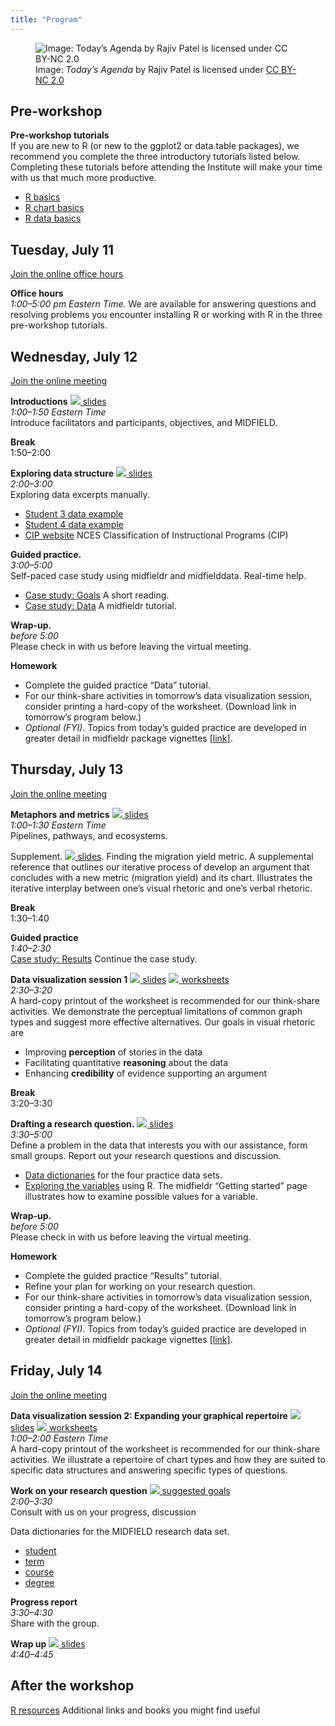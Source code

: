 ```yaml
---
title: "Program"
---
```


![Image: *Today's Agenda* by Rajiv Patel is licensed under [CC BY-NC 2.0](https://creativecommons.org/licenses/by-nc/2.0/legalcode)](figures/agenda.png)




## Pre-workshop




**Pre-workshop tutorials**     
If you are new to R (or new to the ggplot2 or data.table packages), we recommend you complete the three introductory tutorials listed below. Completing these tutorials before attending the Institute will make your time with us that much more productive.

- [R basics](r-basics.html)   
- [R chart basics](chart-basics.html)
- [R data basics](data-basics.html)





## Tuesday, July 11




[Join the online office hours](https://purdue-edu.zoom.us/j/99534954101?pwd=QkZ3SlpDZyszVVZDQkU4ZWR5TjMwdz09)    




**Office hours**    
*1:00--5:00 pm Eastern Time.*  We are available for answering questions and resolving problems you encounter installing R or working with R in the three pre-workshop tutorials. 












## Wednesday, July 12

[Join the online meeting](https://purdue-edu.zoom.us/j/99534954101?pwd=QkZ3SlpDZyszVVZDQkU4ZWR5TjMwdz09)    




**Introductions** [![](resources/download-icon.png) slides](resources/2023-introduction-slides.pdf)    
*1:00--1:50 Eastern Time*    
Introduce facilitators and participants, objectives, and  MIDFIELD.  



**Break**    
1:50--2:00      


**Exploring data structure** [![](resources/download-icon.png) slides](resources/Exploring-data-structure-questions.pdf)    
*2:00--3:00*   
Exploring data excerpts manually.   

- [Student 3 data example](resources/Example3.pdf) 
- [Student 4 data example](resources/Example4.pdf)    
- [CIP website](https://nces.ed.gov/ipeds/cipcode/browse.aspx?y=55) NCES Classification of Instructional Programs (CIP) 






**Guided practice.**    
*3:00--5:00*    
Self-paced case study using midfieldr and midfielddata. Real-time help.

- [Case study: Goals](https://midfieldr.github.io/midfieldr/articles/art-001-case-goals.html) A short reading.   
- [Case study: Data](https://midfieldr.github.io/midfieldr/articles/art-002-case-data.html) A midfieldr tutorial. 



**Wrap-up.**    
*before 5:00*    
Please check in with us before leaving the virtual meeting.



**Homework**

- Complete the guided practice "Data" tutorial. 
- For our think-share activities in tomorrow's data visualization session, consider printing a hard-copy of the worksheet. (Download link in tomorrow's program below.)
- *Optional (FYI)*. Topics from today's guided practice are developed in greater detail in midfieldr package vignettes  [[link]](https://midfieldr.github.io/midfieldr/articles/).






## Thursday, July 13

[Join the online meeting](https://purdue-edu.zoom.us/j/99534954101?pwd=QkZ3SlpDZyszVVZDQkU4ZWR5TjMwdz09)    




**Metaphors and metrics** [![](resources/download-icon.png) slides](resources/2023-metaphors-and-metrics-slides.pdf)   
*1:00--1:30 Eastern Time*    
Pipelines, pathways, and ecosystems. 

[Supplement.]{.important} [![](resources/download-icon.png) slides  ](resources/Finding-the-migration-yield-metric.pdf). Finding the migration yield metric. A supplemental reference that outlines our iterative process of develop an argument that concludes with a new metric (migration yield) and its chart. Illustrates the iterative interplay between one's visual rhetoric and one's verbal rhetoric.  




**Break**    
1:30--1:40  




**Guided practice**    
*1:40--2:30*    
[Case study: Results](https://midfieldr.github.io/midfieldr/articles/art-003-case-results.html) Continue the case study. 




**Data visualization session 1** [![](resources/download-icon.png) slides](resources/effective-charts-slides.pdf) [![](resources/download-icon.png) worksheets](resources/2023-effective-charts-handout.pdf)    
*2:30--3:20*    
A hard-copy printout of the worksheet is recommended for our think-share activities. We demonstrate the perceptual limitations of common graph types and suggest more effective alternatives. Our goals in visual rhetoric are  
  
- Improving **perception** of stories in the data
- Facilitating quantitative **reasoning** about the data
- Enhancing **credibility** of evidence supporting an argument
 
 
 
 
 **Break**    
3:20--3:30 






**Drafting a research question.** [![](resources/download-icon.png) slides](resources/2023-research-question.pdf)   
*3:30--5:00*    
Define a problem in the data that interests you with our assistance, form small groups. Report out your research questions and discussion. 

- [Data dictionaries](https://midfieldr.github.io/midfielddata/reference/index.html) for the four practice data sets. 
- [Exploring the variables](https://midfieldr.github.io/midfieldr/articles/art-000-getting-started.html) using R. The midfieldr "Getting started" page illustrates how to examine possible values for a variable.  



**Wrap-up.**    
*before 5:00*    
Please check in with us before leaving the virtual meeting.


**Homework**

- Complete the guided practice "Results" tutorial. 
- Refine your plan for working on your research question.  
- For our think-share activities in tomorrow's data visualization session, consider printing a hard-copy of the worksheet. (Download link in tomorrow's program below.)
- *Optional (FYI)*. Topics from today's guided practice are developed in greater detail in midfieldr package vignettes  [[link]](https://midfieldr.github.io/midfieldr/articles/).






## Friday, July 14

[Join the online meeting](https://purdue-edu.zoom.us/j/99534954101?pwd=QkZ3SlpDZyszVVZDQkU4ZWR5TjMwdz09)    




**Data visualization session 2: Expanding your graphical repertoire** [![](resources/download-icon.png) slides](resources/chart-repertoire-slides.pdf) [![](resources/download-icon.png) worksheets](resources/2023-chart-repertoire-handout.pdf)    
*1:00--2:00 Eastern Time*    
A hard-copy printout of the worksheet is recommended for our think-share activities. We illustrate a repertoire of chart types and how they are suited to specific data structures and answering specific types of questions. 










**Work on your research question** [![](resources/download-icon.png) suggested goals](resources/2023-draft-a-research-question.pdf)    
*2:00--3:30*    
Consult with us on your progress, discussion 

[Data dictionaries]{.important} for the MIDFIELD research data set.

- [student](resources/research-variables-student.pdf)
- [term](resources/research-variables-term.pdf)
- [course](resources/research-variables-course.pdf)
- [degree](resources/research-variables-degree.pdf)






**Progress report**    
*3:30--4:30*    
Share with the group. 




**Wrap up** [![](resources/download-icon.png) slides](resources/placeholder-image.pdf)    
*4:40--4:45*    




## After the workshop

 [R resources](r-resources.html) Additional links and books you might find useful

